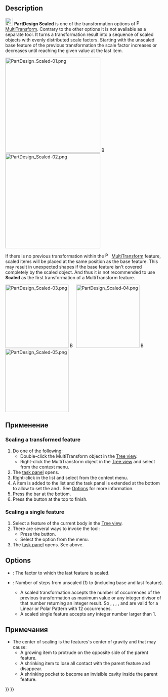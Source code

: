 <languages/>

<div class="mw-translate-fuzzy">
{{Docnav/ru
|[[PartDesign_MultiTransform/ru|Множественное Преобразование]]
|[[PartDesign_Fillet/ru|Скругление]]
|[[PartDesign_Workbench/ru|Верстак PartDesign]]
|IconL=PartDesign_MultiTransform.svg
|IconR=PartDesign_Fillet.svg
|IconC=Workbench_PartDesign.svg
}}
</div>

<div class="mw-translate-fuzzy">
{{GuiCommand/ru
|Name=PartDesign Scaled
|Name/ru=PartDesign Scaled
|Workbenches=[[PartDesign Workbench/ru|PartDesign]], Complete
|MenuLocation=PartDesign → Множественное преобразование
}}
</div>

==Description==

[[Image:PartDesign_Scaled.svg|24px]] '''PartDesign Scaled''' is one of the transformation options of [[Image:PartDesign_MultiTransform.svg|16px]] [[PartDesign_MultiTransform|MultiTransform]]. Contrary to the other options it is not available as a separate tool. It turns a transformation result into a sequence of scaled objects with evenly distributed scale factors. Starting with the unscaled base feature of the previous transformation the scale factor increases or decreases until reaching the given value at the last item.

[[Image:PartDesign_Scaled-01.png|300px]] [[Image:Button_right.svg|16px|link=]] [[Image:PartDesign_Scaled-02.png|300px]]
{{Caption|A linear pattern and a polar pattern → Scaled the linear pattern with 3 steps (occurrences) and the polar pattern with 12 steps}}

If there is no previous transformation within the [[Image:PartDesign_MultiTransform.svg|16px]] [[PartDesign_MultiTransform|MultiTransform]] feature, scaled items will be placed at the same position as the base feature. This may result in unexpected shapes if the base feature isn't covered completely by the scaled object. And thus it is not recommended to use '''Scaled''' as the first transformation of a MultiTransform feature.

[[Image:PartDesign_Scaled-03.png|200px]] [[Image:Button_right.svg|16px|link=]] 
[[Image:PartDesign_Scaled-04.png|200px]] [[Image:Button_right.svg|16px|link=]] 
[[Image:PartDesign_Scaled-05.png|200px]]
{{Caption|A base feature with a hole → Scaled object with 2 occurrences → Scaled object with 4 occurrences}}

<span id="Usage"></span>
==Применение==

===Scaling a transformed feature===

# Do one of the following:
#* Double-click the MultiTransform object in the [[Tree_view|Tree view]].
#* Right-click the MultiTransform object in the [[Tree_view|Tree view]] and select {{MenuCommand|Edit MultiTransform}} from the context menu.
# The {{MenuCommand|MultiTransform parameters}} [[Task_panel|task panel]] opens.
# Right-click in the {{MenuCommand|Transformations}} list and select {{MenuCommand|Add scaled transformation}} from the context menu.
# A {{MenuCommand|Scaled}} item is added to the list and the task panel is extended at the bottom to allow to set the {{MenuCommand|Factor}} and {{MenuCommand|Occurrences}}. See [[#Options|Options]] for more information.
# Press the {{Button|OK}} bar at the bottom.
# Press the {{Button|OK}} button at the top to finish.

===Scaling a single feature===

# Select a feature of the current body in the [[Tree_view|Tree view]].
# There are several ways to invoke the tool:
#* Press the {{Button|[[Image:PartDesign_MultiTransform.svg|16px]] [[PartDesign_MultiTransform|MultiTransform]]}} button.
#* Select the {{MenuCommand|Part Design → Apply a pattern → [[Image:PartDesign_MultiTransform.svg|16px]] Create MultiTransform}} option from the menu.
# The {{MenuCommand|MultiTransform parameters}} [[Task_panel|task panel]] opens. See above.

==Options==

* {{MenuCommand|Factor}}: The factor to which the last feature is scaled.
* {{MenuCommand|Occurrences}}: Number of steps from unscaled (1) to {{MenuCommand|Factor}} (including base and last feature).
** A scaled transformation accepts the number of occurrences of the previous transformation as maximum value or any integer divisor of that number returning an integer result. So {{Value|12}}, {{Value|6}}, {{Value|4}}, {{Value|3}}, and {{Value|2}} are valid for a Linear or Polar Pattern with 12 occurrences.
** A scaled single feature accepts any integer number larger than 1.

<span id="Notes"></span>
==Примечания==

* The center of scaling is the features's center of gravity and that may cause:
** A growing item to protrude on the opposite side of the parent feature.
** A shrinking item to lose all contact with the parent feature and disappear.
** A shrinking pocket to become an invisible cavity inside the parent feature.


<div class="mw-translate-fuzzy">
{{Docnav/ru
|[[PartDesign_MultiTransform/ru|Множественное Преобразование]]
|[[PartDesign_Fillet/ru|Скругление]]
|[[PartDesign_Workbench/ru|Верстак PartDesign]]
|IconL=PartDesign_MultiTransform.svg
|IconR=PartDesign_Fillet.svg
|IconC=Workbench_PartDesign.svg
}}
</div>

{{PartDesign Tools navi{{#translation:}}}}
{{Userdocnavi{{#translation:}}}}